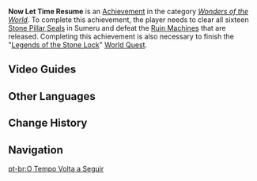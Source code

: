 {{Achievement Infobox
|title        = 
|id           = 81243
|order id     = 1229
|category     = Wonders of the World
|description  = Complete [[Aradasha]]'s unfinished business.
|requirements = Clear all [[Stone Pillar Seal]]s in Sumeru.
|primogems    = 5
|tracking     = 
|topic        = 
|hidden       = 1
|type         = Exploration
}}
'''Now Let Time Resume''' is an [[Achievement]] in the category ''[[Wonders of the World]]''. To complete this achievement, the player needs to clear all sixteen [[Stone Pillar Seal]]s in Sumeru and defeat the [[Ruin Machines]] that are released. Completing this achievement is also necessary to finish the "[[Legends of the Stone Lock]]" [[World Quest]].
<!--
==Gameplay Notes==

==Trivia==

==Video Guides==
{{EVT
|video1   = 
|caption1 = 
}}
-->
==Video Guides==
{{EVT
|video1   = https://youtu.be/-jVQMi-lkpM
|caption1 = Hidden Achievement: Now Let Time Resume
}}
==Other Languages==
{{Other Languages
|en      = Now Let Time Resume
|zhs     = 然后时间开始流动
|zhs_rm  = Ránhòu Shíjiān Kāishǐ Liúdòng
|zht     = 然後時間開始流動
|zht_rm  = Ránhòu Shíjiān Kāishǐ Liúdòng
|zh_tl   = 
|ja      = そして時は流れ出す
|ja_rm   = Soshite Toki wa Nagaredasu
|ja_tl   = 
|ko      = 그리고 시간은 흐르기 시작했다
|ko_rm   = Geurigo Siganeun Heureugi Sijakaettta
|ko_tl   = And the Time has Begun to Move Again
|es      = El tiempo vuelve a fluir
|es_tl   = Time Resumes Its Flow
|fr      = Et les rouages du temps tournent à nouveau
|fr_tl   = And the Gears of Time Are Spinning Once Again
|ru      = Пусть ход времени возобновится
|ru_tl   = Let The Passage of Time Resume
|th      = แล้วเวลาก็เริ่มไหลเวียนไป
|th_rm   = 
|th_tl   = 
|vi      = Sau Đó Thời Gian Bắt Đầu Trôi
|vi_tl   = 
|de      = Dann beginnt die Zeit zu fließen
|de_tl   = Then the Time Starts to Flow
|id      = Biar Waktu Bergulir Kembali
|id_tl   = Let the Time Resume
|pt      = O Tempo Volta a Seguir
|pt_tl   = 
|tr      = Zaman Akmaya Başlasın
|tr_tl   = 
|it      = Il tempo riprende a scorrere
|it_tl   = 
}}

==Change History==
{{Change History|3.0}}
<!--
==References==
{{Reflist}}
-->
==Navigation==
{{Achievement Navbox}}

[[pt-br:O Tempo Volta a Seguir]]